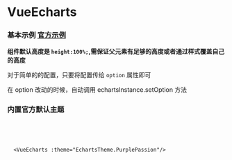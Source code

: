 

<Meta of={EchartsComponentStories}></Meta>
# VueEcharts

### 基本示例 [官方示例](https://echarts.apache.org/examples/zh/editor.html?c=line-simple)

**组件默认高度是 `height:100%;`,需保证父元素有足够的高度或者通过样式覆盖自己的高度**

对于简单的的配置，只要将配置传给 `option` 属性即可

<Canvas of={EchartsComponentStories.baseLineChart}/>

在 option 改动的时候，自动调用 echartsInstance.setOption 方法

<Canvas of={EchartsComponentStories.baseBarChart}/>

### 内置官方默认主题

```ts
// 使用主题之前，先注册
import {EchartsThemeRegister} from "vue-echarts";
new EchartsThemeRegister().register();
```

```vue
  <VueEcharts :theme="EchartsTheme.PurplePassion"/>
```

<Canvas of={EchartsComponentStories.useTheme}/>








